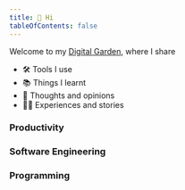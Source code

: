 ```yaml
---
title: 👋 Hi
tableOfContents: false
---
```




Welcome to my [Digital Garden](https://joelhooks.com/digital-garden/), where I share

- 🛠 Tools I use
- 📚 Things I learnt
- 💭 Thoughts and opinions
- 👨‍💻 Experiences and stories


### Productivity

<CardGrid>
  <LinkCard title="👨‍💻 A Lazy Developer" href="productivity/lazy-developer" />
  <LinkCard title="🛠️ Tools I use on Mac" href="productivity/mac/homebrew/" />
</CardGrid>

### Software Engineering

<CardGrid>
  <LinkCard
    title="💭 Best Practices"
    href="software-engineering/best-practices"
  />
</CardGrid>

### Programming

<CardGrid>
  <LinkCard title="💭 Coding Style" href="programming/coding-style" />
</CardGrid>
